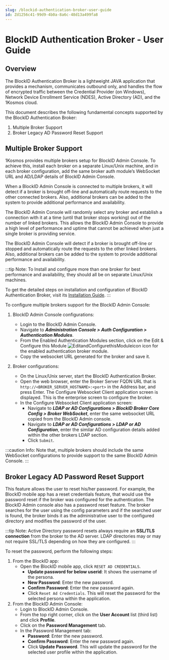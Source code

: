 ```yaml
---
slug: /blockid-authentication-broker-user-guide
id: Zd1256c41-99d9-4b0a-8a6c-48d13a499fa8
---
```

# BlockID Authentication Broker - User Guide

## Overview

The BlockID Authentication Broker is a lightweight JAVA application that provides a mechanism, communicates outbound only, and handles the flow of encrypted traffic between the Credential Provider (on Windows), Network Device Enrollment Service (NDES), Active Directory (AD), and the 1Kosmos cloud.

This document describes the following fundamental concepts supported by the BlockID Authentication Broker:

1. Multiple Broker Support
2. Broker Legacy AD Password Reset Support


## Multiple Broker Support
1Kosmos provides multiple brokers setup for BlockID Admin Console. To achieve this, install each broker on a separate Linux/Unix machine, and in each broker configuration, add the same broker auth module’s WebSocket URL and AD/LDAP details of BlockID Admin Console. 

When a BlockID Admin Console is connected to multiple brokers, it will detect if a broker is brought off-line and automatically route requests to the other connected brokers. Also, additional brokers can be added to the system to provide additional performance and availability. 

The BlockID Admin Console will randomly select any broker and establish a connection with it at a time (until that broker stops working) out of the number of linked brokers. This allows the BlockID Admin Console to provide a high level of performance and uptime that cannot be achieved when just a single broker is providing service.

The BlockID Admin Console will detect if a broker is brought off-line or stopped and automatically route the requests to the other linked brokers. Also, additional brokers can be added to the system to provide additional performance and availability.


:::tip Note:
To Install and configure more than one broker for best performance and availability, they should all be on separate Linux/Unix machines.

To get the detailed steps on installation and configuration of BlockID Authentication Broker, visit its [Installation Guide](https://1kosmos.document360.io/docs/en/installing-blockid-authentication-broker).
:::

To configure multiple brokers support for the BlockID Admin Console:

1. BlockID Admin Console configurations:
    * Login to the BlockID Admin Console.
    * Navigate to ***Administration Console > Auth Configuration > Authentication Modules***.
    * From the Enabled Authentication Modules section, click on the Edit & Configure this Module ![EditandConfigurethisModuleicon](https://cdn.document360.io/aeae7c88-d2f4-4a9c-bba9-c4f368260d78/Images/Documentation/EditandConfigurethisModuleicon.jpg) icon for the enabled authentication broker module.
    * Copy the websocket URL generated for the broker and save it.

2. Broker configurations:
    * On the Linux/Unix server, start the BlockID Authentication Broker.
    * Open the web browser, enter the Broker Server FQDN URL that is `http://<BROKER_SERVER_HOSTNAME>:<port>` in the Address bar, and press Enter. The Configure Websocket Client application screen is displayed. This is the enterprise screen to configure the broker.
    * In the Configure Websocket Client application screen:
        * Navigate to ***LDAP or AD Configurations > BlockID Broker Core Config > Broker WebSocket***, enter the same websocket URL copied from the BlockID Admin console.
        * Navigate to ***LDAP or AD Configurations >  LDAP or AD Configuration***, enter the similar AD configuration details added within the other brokers LDAP section.
        * Click `Submit`.

:::caution Info:
Note that, multiple brokers should include the same WebSocket configurations to provide support to the same BlockID Admin Console.
:::

## Broker Legacy AD Password Reset Support

This feature allows the user to reset his/her password. For example, the BlockID mobile app has a reset credentials feature, that would use the password reset if the broker was configured for the authentication. The BlockID Admin console also has a password reset feature. The broker searches for the user using the config parameters and if the searched user is found, the broker binds it as the administrative user to the configured directory and modifies the password of the user.

:::tip Note:
Active Directory password resets always require an **SSL/TLS connection** from the broker to the AD server. LDAP directories may or may not require SSL/TLS depending on how they are configured.
:::

To reset the password, perform the following steps:
1. From the BlockID app:
    * Open the BlockID mobile app, click `RESET AD CREDENTIALS`.
        * **Update password for below userid**: It shows the username of the persona.
        * **New Password**: Enter the new password.
        * **Confirm Password**: Enter the new password again.
        * Click `Reset Ad Credentials`. This will reset the password for the selected persona within the application.
2. From the BlockID Admin Console:
    * Login to BlockID Admin Console.
    * From the top right corner, click on the **User Account** list (third list) and click **Profile**.
    * Click on the **Password Management** tab. 
    * In the Password Management tab:
        * **Password**: Enter the new password.
        * **Confirm Password**: Enter the new password again.
        * Click **Update Password**. This will update the password for the selected user profile within the application.


